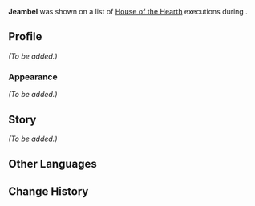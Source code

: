 {{Character Infobox
|type             = Mentioned
|image            = NPC Jeambel.png
|realname         = <!-- Optional, if different from in-game name -->
|deceased         = <!-- As explained in "Into the Sunlight", they're not really dead - just made to forget their past -->
|region           = 
|affiliation      = House of the Hearth
|title            = 

|ancestry         = <!-- Clan/family -->
|father           = 
|mother           = 
|spouse           = 
|sibling          = 
|child            = 
|relative         = 

|voiceEN          = 
|voiceCN          = 
|voiceJP          = 
|voiceKR          = 
}}
'''Jeambel''' was shown on a list of [[House of the Hearth]] executions during {{Quest|Sea Breeze Rendezvous}}.

==Profile==
<!-- Detailed story/lore information goes here. -->
''(To be added.)''

===Appearance===
''(To be added.)''

==Story==
''(To be added.)''
<!--
==Notes==
{{Reflist|note=1}}
-->
==Other Languages==
{{Other Languages
|en       = Jeambel
|zhs      = 让贝尔
|zhs_rm   = Ràngbèi'ěr
|zht      = 讓貝爾
|zht_rm   = Ràngbèi'ěr
|ja       = ジャン・ベル
|ko       = 장 폴
|es       = Jean-Paul
|fr       = Jeambel
|ru       = Жамбель
|th       = Jeambel
|vi       = Jeambel
|de       = Jeambel
|id       = Jeambel
|pt       = Jean-Paul
|tr       = Jeambel
|it       = Jeambel
}}

==Change History==
{{Change History|introduced=4.6}}
<!--
==References==
{{Reflist}}-->